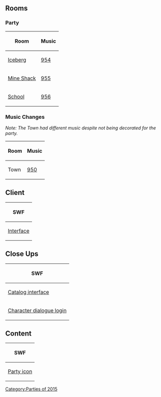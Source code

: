 

==Rooms==
===Party===
<center>
{|class="wikitable"
!Room!!Music
|-
|[[Media:RoomsBerg-DescendantsParty.swf|Iceberg]]||[[Media:Music954.swf|954]]
|-
|[[Media:RoomsShack-DescendantsParty.swf|Mine Shack]]||[[Media:Music955.swf|955]]
|-
|[[Media:RoomsSchool-DescendantsParty.swf|School]]||[[Media:Music956.swf|956]]
|}
</center>

===Music Changes===
''Note: The Town had different music despite not being decorated for the party.''
<center>
{|class="wikitable"
!Room!!Music
|-
|Town||[[Media:Music950.swf|950]]
|}
</center>

==Client==
<center>
{|class="wikitable"
!SWF
|-
|[[Media:ClientInterface-DescendantsParty.swf|Interface]]
|}
</center>

==Close Ups==
<center>
{|class="wikitable"
!SWF
|-
|[[Media:Close upsCatalog interface-DescendantsParty.swf|Catalog interface]]
|-
|[[Media:Close upsCharacter dialogue login-DescendantsParty.swf|Character dialogue login]]
|}
</center>

==Content==
<center>
{|class="wikitable"
!SWF
|-
|[[Media:ContentParty icon-DescendantsParty.swf|Party icon]]
|}
</center>

{{Parties}}

[[Category:Parties of 2015]]